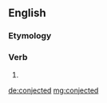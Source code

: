 ==English==

===Etymology===
{{suffix|conject|ed}}

===Verb===
{{infl|en|verb form}}

# {{past of|conject}}

[[de:conjected]]
[[mg:conjected]]